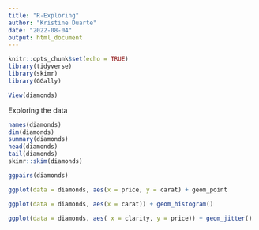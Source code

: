 ```yaml
---
title: "R-Exploring"
author: "Kristine Duarte"
date: "2022-08-04"
output: html_document
---
```


```r
knitr::opts_chunk$set(echo = TRUE)
library(tidyverse)
library(skimr)
library(GGally)
```

```r
View(diamonds)
```

Exploring the data

```r
names(diamonds)
dim(diamonds)
summary(diamonds)
head(diamonds)
tail(diamonds)
skimr::skim(diamonds)

```

```r
ggpairs(diamonds)
```

```r
ggplot(data = diamonds, aes(x = price, y = carat) + geom_point
```

```r
ggplot(data = diamonds, aes(x = carat)) + geom_histogram()

```

```r

ggplot(data = diamonds, aes( x = clarity, y = price)) + geom_jitter()
```


